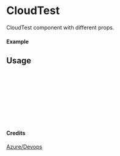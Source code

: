 
<Meta of={CloudTest} title="Azure/Devops/CloudTest" />

# CloudTest

CloudTest component with different props.

#### Example

<Canvas of={CloudTest.Primary} />

## Usage

```ts
import { CloudTest } from "yadl-ui";

const Example = () => {
  return (
      <CloudTest />
  );
};

export default Example;
```

#### Credits
[Azure/Devops](https://learn.microsoft.com/en-us/azure/architecture/icons/)
